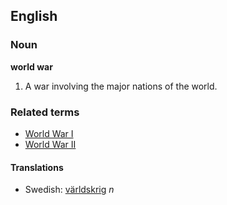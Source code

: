 ==English==

===Noun===
'''world war'''
# A war involving the major nations of the world.

===Related terms===
*[[World War I]]
*[[World War II]]

====Translations====
*Swedish: [[världskrig]] ''n''